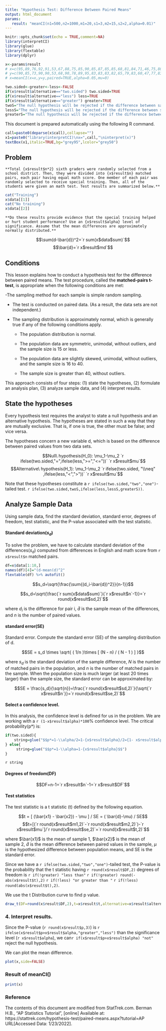 ```yaml
---
title: "Hypothesis Test: Difference Between Paired Means"
output: html_document
params:
   result: "meanCI(n1=500,n2=1000,m1=20,s1=3,m2=15,s2=2,alpha=0.01)"
---
```


```r
knitr::opts_chunk$set(echo = TRUE,comment=NA)
library(interpretCI)
library(glue)
library(flextable)
library(dplyr)
```

```r
x<-params$result
# x=c(95,89,76,92,91,53,67,88,75,85,90,85,87,85,85,68,81,84,71,46,75,80)
# y=c(90,85,73,90,90,53,68,90,78,89,95,83,83,83,82,65,79,83,60,47,77,83)
# x=meanCI(x=x,y=y,paired=TRUE,alpha=0.05,mu=0)

two.sided<-greater<-less<-FALSE
if(x$result$alternative=="two.sided") two.sided=TRUE
if(x$result$alternative=="less") less=TRUE
if(x$result$alternative=="greater") greater=TRUE
twoS="The null hypothesis will be rejected if the difference between sample means is too big or if it is too small."
lessS="The null hypothesis will be rejected if the difference between sample means is too small."
greaterS="The null hypothesis will be rejected if the difference between sample means is too big."

```


This document is prepared automatically using the following R command.

```r
call=paste0(deparse(x$call),collapse="")
x1=paste0("library(interpretCI)\nx=",call,"\ninterpret(x)")
textBox(x1,italic=TRUE,bg="grey95",lcolor="grey50")
```

## Problem

```glue
**Total {x$result$n*2} sixth graders were randomly selected from a school district. Then, they were divided into {x$result$n} matched pairs, each pair having equal math score. One member of each pair was randomly selected to receive special training. Then, all of the students were given an math test. Test results are summarized below.**
```

```r
cat("Training")
x$data[[1]]
cat("No training")
x$data[[2]]
```

```glue
**Do these results provide evidence that the special training helped or hurt student performance? Use an {x$result$alpha} level of significance. Assume that the mean differences are approximately normally distributed.**
```

$$\sum(d-\bar{d})^2=`r sum(x$data$sum)`$$
$$\bar{d}=`r x$result$md`$$


## Conditions

This lesson explains how to conduct a hypothesis test for the difference between paired means. The test procedure, called the **matched-pairs t-test**, is appropriate when the following conditions are met:

-The sampling method for each sample is simple random sampling.

- The test is conducted on paired data. (As a result, the data sets are not independent.)

- The sampling distribution is approximately normal, which is generally true if any of the following conditions apply.

     + The population distribution is normal.
     
     + The population data are symmetric, unimodal, without outliers, and the sample size is 15 or less.
     
     + The population data are slightly skewed, unimodal, without outliers, and the sample size is 16 to 40.

     + The sample size is greater than 40, without outliers.
     
This approach consists of four steps: (1) state the hypotheses, (2) formulate an analysis plan, (3) analyze sample data, and (4) interpret results.


## State the hypotheses

Every hypothesis test requires the analyst to state a null hypothesis and an alternative hypothesis. The hypotheses are stated in such a way that they are mutually exclusive. That is, if one is true, the other must be false; and vice versa.

The hypotheses concern a new variable d, which is based on the difference between paired values from two data sets.


$$Null\ hypothesis(H_0): \mu_1-\mu_2 `r ifelse(two.sided,"=",ifelse(less,">=","<="))` `r x$result$mu`$$
$$Alternative\ hypothesis(H_1): \mu_1-\mu_2 `r ifelse(two.sided, "\\neq" ,ifelse(less,"<",">"))` `r x$result$mu`$$

Note that these hypotheses constitute a `r ifelse(two.sided,"two","one")`-tailed test. `r ifelse(two.sided,twoS,ifelse(less,lessS,greaterS))`.


## Analyze Sample Data

Using sample data, find the standard deviation, standard error, degrees of freedom, test statistic, and the P-value associated with the test statistic.

#### Standard deviation($s_d$)

To solve the problem, we have to calculate standard deviation of the differences($s_d$) computed from  differences in English and math score from `r x$result$n` matched pairs. 

```r
df=x$data[1:10,]
names(df)[4]="(d-mean(d)^2"
flextable(df) %>% autofit()
```




 $$s_d=\sqrt{\frac{\sum{(d_i-\bar{d})^2}}{n-1}}$$
 
 $$s_d=\sqrt{\frac{`r sum(x$data$sum)`}{`r x$result$n`-1}}=`r round(x$result$sd,2)`$$
 
where $d_i$ is the difference for pair i, $\bar{d}$ is the sample mean of the differences, and $n$ is the number of paired values.



#### standard error(SE)

Standard error. Compute the standard error (SE) of the sampling distribution of d.

$$SE = s_d \times \sqrt{ ( 1/n )\times [ (N - n) / ( N - 1 ) ] }$$

where $s_d$ is the standard deviation of the sample difference, $N$ is the number of matched pairs in the population, and $n$ is the number of matched pairs in the sample. When the population size is much larger (at least 20 times larger) than the sample size, the standard error can be approximated by:

$$SE = \frac{s_d}{\sqrt{n}}=\frac{`r round(x$result$sd,2)`}{\sqrt{`r x$result$n`}}=`r round(x$result$se,2)`$$

#### Select a confidence level. 

In this analysis, the confidence level is defined for us in the problem. We are working with a `r (1-x$result$alpha)*100`% confidence level. The critical probability(p*) is:

```r
if(two.sided){
    string=glue("$$p*=1-\\alpha/2=1-{x$result$alpha}/2={1- x$result$alpha/2}$$")
} else{
     string=glue("$$p*=1-\\alpha=1-{x$result$alpha}$$")
}
```
`r string`

#### Degrees of freedom(DF)

$$DF=n-1=`r x$result$n`-1=`r x$result$DF`$$

#### Test statistics

The test statistic is a t statistic (t) defined by the following equation.

$$t = [ (\bar{x1} - \bar{x2}) - \mu ] / SE = ( \bar{d}-\mu) / SE$$
$$t=[(`r round(x$result$m1,2)`-`r round(x$result$m2,2)`)-`r x$result$mu`]/`r round(x$result$se,2)`=`r round(x$result$t,2)`$$

where $\bar{x1}$ is the mean of sample 1, $\bar{x2}$ is the mean of sample 2, $\bar{d}$ is the mean difference between paired values in the sample, $\mu$ is the hypothesized difference between population means, and SE is the standard error.

Since we have a `r ifelse(two.sided,"two","one")`-tailed test, the P-value is the probability that the t statistic having `r round(x$result$DF,2)` degrees of freedom is `r if(!greater) "less than"` `r if(!greater) round(-abs(x$result$t),2)` `r if(!less) "or greater than "` `r if(!less) round(abs(x$result$t),2)`.

We use the t Distribution curve to find p value.

```r
draw_t(DF=round(x$result$DF,2),t=x$result$t,alternative=x$result$alternative)
```

### 4. Interpret results. 

Since the P-value (`r round(x$result$p,3)`) is `r ifelse(x$result$p>x$result$alpha,"greater","less")` than the significance level (`r x$result$alpha`), we can`r if(x$result$p>x$result$alpha) "not"` reject the null hypothesis.

We can plot the mean difference.
```r
plot(x,side=FALSE)
```

### Result of meanCI()

```r
print(x)
```


### Reference

The contents of this document are modified from StatTrek.com.
Berman H.B., "AP Statistics Tutorial", [online] Available at:  https://stattrek.com/hypothesis-test/paired-means.aspx?tutorial=AP URL[Accessed Data: 1/23/2022]. 

